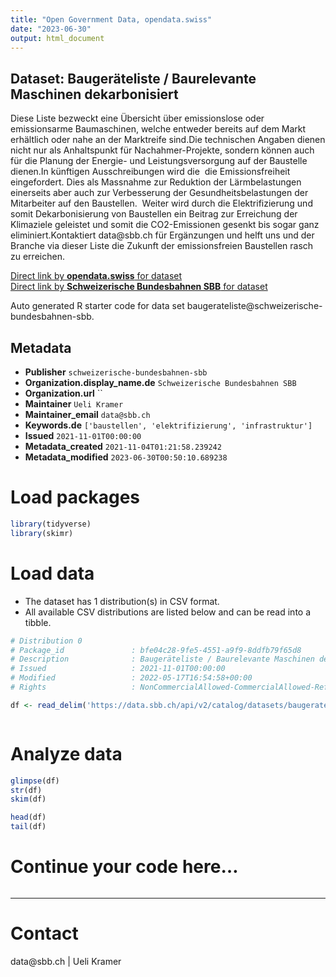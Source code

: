 ```yaml
---
title: "Open Government Data, opendata.swiss"
date: "2023-06-30"
output: html_document
---
```


## Dataset: Baugeräteliste / Baurelevante Maschinen dekarbonisiert

Diese Liste bezweckt eine Übersicht über emissionslose oder emissionsarme Baumaschinen, welche entweder bereits auf dem Markt erhältlich oder nahe an der Marktreife sind.Die technischen Angaben dienen nicht nur als Anhaltspunkt für Nachahmer-Projekte, sondern können auch für die Planung der Energie- und Leistungsversorgung auf der Baustelle dienen.In künftigen Ausschreibungen wird die  die Emissionsfreiheit eingefordert. Dies als Massnahme zur Reduktion der Lärmbelastungen einerseits aber auch zur Verbesserung der Gesundheitsbelastungen der Mitarbeiter auf den Baustellen.  Weiter wird durch die Elektrifizierung und somit Dekarbonisierung von Baustellen ein Beitrag zur Erreichung der Klimaziele geleistet und somit die CO2-Emissionen gesenkt bis sogar ganz eliminiert.Kontaktiert data@sbb.ch für Ergänzungen und helft uns und der Branche via dieser Liste die Zukunft der emissionsfreien Baustellen rasch zu erreichen.

[Direct link by **opendata.swiss** for dataset](https://opendata.swiss/de/dataset/construction-equipment-list-construction-relevant-machines-decarbonised)<br>
[Direct link by **Schweizerische Bundesbahnen SBB** for dataset](https://data.sbb.ch/explore/dataset/baugerateliste/)

Auto generated R starter code for data set baugerateliste@schweizerische-bundesbahnen-sbb.

## Metadata

- **Publisher** `schweizerische-bundesbahnen-sbb`
- **Organization.display_name.de** `Schweizerische Bundesbahnen SBB`
- **Organization.url** ``
- **Maintainer** `Ueli Kramer`
- **Maintainer_email** `data@sbb.ch`
- **Keywords.de** `['baustellen', 'elektrifizierung', 'infrastruktur']`
- **Issued** `2021-11-01T00:00:00`
- **Metadata_created** `2021-11-04T01:21:58.239242`
- **Metadata_modified** `2023-06-30T00:50:10.689238`


# Load packages

```r

library(tidyverse)
library(skimr)

```

# Load data

-   The dataset has 1 distribution(s) in CSV format.
-   All available CSV distributions are listed below and can be read into a tibble.

```r

# Distribution 0
# Package_id               : bfe04c28-9fe5-4551-a9f9-8ddfb79f65d8
# Description              : Baugeräteliste / Baurelevante Maschinen dekarbonisiert (csv)
# Issued                   : 2021-11-01T00:00:00
# Modified                 : 2022-05-17T16:54:58+00:00
# Rights                   : NonCommercialAllowed-CommercialAllowed-ReferenceRequired

df <- read_delim('https://data.sbb.ch/api/v2/catalog/datasets/baugerateliste/exports/csv')



```

# Analyze data

```r

glimpse(df)
str(df)
skim(df)

head(df)
tail(df)

```

# Continue your code here...

```r

```

------------------------------------------------------------------------

# Contact

data@sbb.ch | Ueli Kramer
